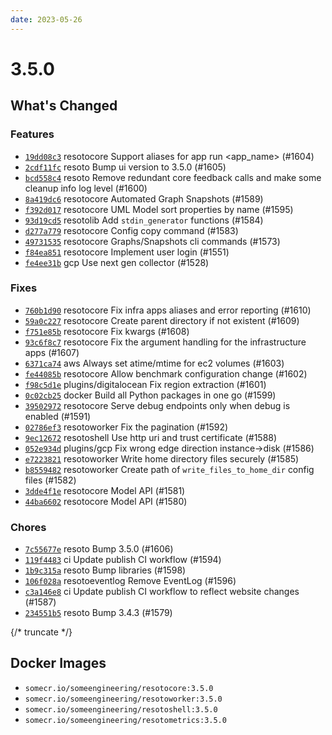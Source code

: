 ```yaml
---
date: 2023-05-26
---
```


# 3.5.0

## What's Changed

### Features

- [`19dd08c3`](https://github.com/someengineering/resoto/commit/19dd08c3) <span class="badge badge--secondary">resotocore</span> Support aliases for app run \<app_name> (#1604)
- [`2cdf11fc`](https://github.com/someengineering/resoto/commit/2cdf11fc) <span class="badge badge--secondary">resoto</span> Bump ui version to 3.5.0 (#1605)
- [`bcd558c4`](https://github.com/someengineering/resoto/commit/bcd558c4) <span class="badge badge--secondary">resoto</span> Remove redundant core feedback calls and make some cleanup info log level (#1600)
- [`8a419dc6`](https://github.com/someengineering/resoto/commit/8a419dc6) <span class="badge badge--secondary">resotocore</span> Automated Graph Snapshots (#1589)
- [`f392d017`](https://github.com/someengineering/resoto/commit/f392d017) <span class="badge badge--secondary">resotocore</span> UML Model sort properties by name (#1595)
- [`93d19cd5`](https://github.com/someengineering/resoto/commit/93d19cd5) <span class="badge badge--secondary">resotolib</span> Add `stdin_generator` functions (#1584)
- [`d277a779`](https://github.com/someengineering/resoto/commit/d277a779) <span class="badge badge--secondary">resotocore</span> Config copy command (#1583)
- [`49731535`](https://github.com/someengineering/resoto/commit/49731535) <span class="badge badge--secondary">resotocore</span> Graphs/Snapshots cli commands (#1573)
- [`f84ea851`](https://github.com/someengineering/resoto/commit/f84ea851) <span class="badge badge--secondary">resotocore</span> Implement user login (#1551)
- [`fe4ee31b`](https://github.com/someengineering/resoto/commit/fe4ee31b) <span class="badge badge--secondary">gcp</span> Use next gen collector (#1528)

### Fixes

- [`760b1d90`](https://github.com/someengineering/resoto/commit/760b1d90) <span class="badge badge--secondary">resotocore</span> Fix infra apps aliases and error reporting (#1610)
- [`59a0c227`](https://github.com/someengineering/resoto/commit/59a0c227) <span class="badge badge--secondary">resotocore</span> Create parent directory if not existent (#1609)
- [`f751e85b`](https://github.com/someengineering/resoto/commit/f751e85b) <span class="badge badge--secondary">resotocore</span> Fix kwargs (#1608)
- [`93c6f8c7`](https://github.com/someengineering/resoto/commit/93c6f8c7) <span class="badge badge--secondary">resotocore</span> Fix the argument handling for the infrastructure apps (#1607)
- [`6371ca74`](https://github.com/someengineering/resoto/commit/6371ca74) <span class="badge badge--secondary">aws</span> Always set atime/mtime for ec2 volumes (#1603)
- [`fe44085b`](https://github.com/someengineering/resoto/commit/fe44085b) <span class="badge badge--secondary">resotocore</span> Allow benchmark configuration change (#1602)
- [`f98c5d1e`](https://github.com/someengineering/resoto/commit/f98c5d1e) <span class="badge badge--secondary">plugins/digitalocean</span> Fix region extraction (#1601)
- [`0c02cb25`](https://github.com/someengineering/resoto/commit/0c02cb25) <span class="badge badge--secondary">docker</span> Build all Python packages in one go (#1599)
- [`39502972`](https://github.com/someengineering/resoto/commit/39502972) <span class="badge badge--secondary">resotocore</span> Serve debug endpoints only when debug is enabled (#1591)
- [`02786ef3`](https://github.com/someengineering/resoto/commit/02786ef3) <span class="badge badge--secondary">resotoworker</span> Fix the pagination (#1592)
- [`9ec12672`](https://github.com/someengineering/resoto/commit/9ec12672) <span class="badge badge--secondary">resotoshell</span> Use http uri and trust certificate (#1588)
- [`052e934d`](https://github.com/someengineering/resoto/commit/052e934d) <span class="badge badge--secondary">plugins/gcp</span> Fix wrong edge direction instance->disk (#1586)
- [`e7223821`](https://github.com/someengineering/resoto/commit/e7223821) <span class="badge badge--secondary">resotoworker</span> Write home directory files securely (#1585)
- [`b8559482`](https://github.com/someengineering/resoto/commit/b8559482) <span class="badge badge--secondary">resotoworker</span> Create path of `write_files_to_home_dir` config files (#1582)
- [`3dde4f1e`](https://github.com/someengineering/resoto/commit/3dde4f1e) <span class="badge badge--secondary">resotocore</span> Model API (#1581)
- [`44ba6602`](https://github.com/someengineering/resoto/commit/44ba6602) <span class="badge badge--secondary">resotocore</span> Model API (#1580)

### Chores

- [`7c55677e`](https://github.com/someengineering/resoto/commit/7c55677e) <span class="badge badge--secondary">resoto</span> Bump 3.5.0 (#1606)
- [`119f4483`](https://github.com/someengineering/resoto/commit/119f4483) <span class="badge badge--secondary">ci</span> Update publish CI workflow (#1594)
- [`1b9c315a`](https://github.com/someengineering/resoto/commit/1b9c315a) <span class="badge badge--secondary">resoto</span> Bump libraries (#1598)
- [`106f028a`](https://github.com/someengineering/resoto/commit/106f028a) <span class="badge badge--secondary">resotoeventlog</span> Remove EventLog (#1596)
- [`c3a146e8`](https://github.com/someengineering/resoto/commit/c3a146e8) <span class="badge badge--secondary">ci</span> Update publish CI workflow to reflect website changes (#1587)
- [`234551b5`](https://github.com/someengineering/resoto/commit/234551b5) <span class="badge badge--secondary">resoto</span> Bump 3.4.3 (#1579)

{/* truncate */}

## Docker Images

- `somecr.io/someengineering/resotocore:3.5.0`
- `somecr.io/someengineering/resotoworker:3.5.0`
- `somecr.io/someengineering/resotoshell:3.5.0`
- `somecr.io/someengineering/resotometrics:3.5.0`
